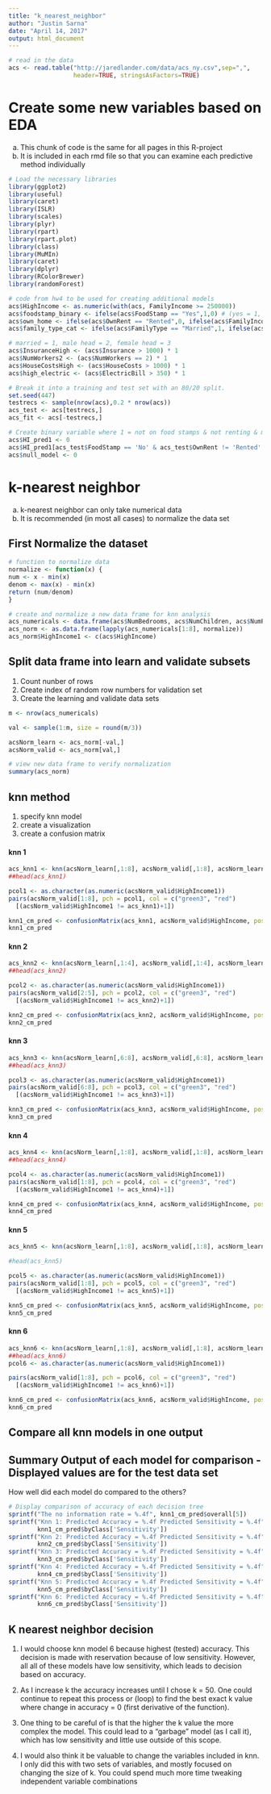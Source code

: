 ```yaml
---
title: "k_nearest_neighbor"
author: "Justin Sarna"
date: "April 14, 2017"
output: html_document
---
```


```r
# read in the data
acs <- read.table("http://jaredlander.com/data/acs_ny.csv",sep=",",
                  header=TRUE, stringsAsFactors=TRUE)
```

# Create some new variables based on EDA
a) This chunk of code is the same for all pages in this R-project
b) It is included in each rmd file so that you can examine each predictive method individually

```r
# Load the necessary libraries
library(ggplot2)
library(useful)
library(caret)
library(ISLR)
library(scales)
library(plyr)
library(rpart)
library(rpart.plot)
library(class)
library(MuMIn)
library(caret)
library(dplyr)
library(RColorBrewer)
library(randomForest)

# code from hw4 to be used for creating additional models
acs$HighIncome <- as.numeric(with(acs, FamilyIncome >= 250000))
acs$foodstamp_binary <- ifelse(acs$FoodStamp == "Yes",1,0) # (yes = 1, no = 0)
acs$own_home <- ifelse(acs$OwnRent == "Rented",0, ifelse(acs$FamilyIncome == "Mortgage",1,2)) # (own = 1, rent = 0)
acs$family_type_cat <- ifelse(acs$FamilyType == "Married",1, ifelse(acs$FamilyIncome == "Female Head",2,3))

# married = 1, male head = 2, female head = 3
acs$InsuranceHigh <- (acs$Insurance > 1000) * 1
acs$NumWorkers2 <- (acs$NumWorkers == 2) * 1
acs$HouseCostsHigh <- (acs$HouseCosts > 1000) * 1
acs$high_electric <- (acs$ElectricBill > 350) * 1

# Break it into a training and test set with an 80/20 split.
set.seed(447)
testrecs <- sample(nrow(acs),0.2 * nrow(acs))
acs_test <- acs[testrecs,]
acs_fit <- acs[-testrecs,]  

# Create binary variable where 1 = not on food stamps & not renting & married
acs$HI_pred1 <- 0
acs$HI_pred1[acs_test$FoodStamp == 'No' & acs_test$OwnRent != 'Rented' & acs_test$FamilyType == 'Married'] <- 1
acs$null_model <- 0
```

# k-nearest neighbor
a) k-nearest neighbor can only take numerical data
b) It is recommended (in most all cases) to normalize the data set

## First Normalize the dataset

```r
# function to normalize data
normalize <- function(x) {
num <- x - min(x)
denom <- max(x) - min(x)
return (num/denom)
}
```

```r
# create and normalize a new data frame for knn analysis
acs_numericals <- data.frame(acs$NumBedrooms, acs$NumChildren, acs$NumPeople, acs$NumRooms, acs$NumVehicles, acs$NumWorkers, acs$HouseCosts, acs$ElectricBill, acs$Insurance)
acs_norm <- as.data.frame(lapply(acs_numericals[1:8], normalize))
acs_norm$HighIncome1 <- c(acs$HighIncome)
```

## Split data frame into learn and validate subsets
1) Count nunber of rows
2) Create index of random row numbers for validation set
3) Create the learning and validate data sets

```r
m <- nrow(acs_numericals)

val <- sample(1:m, size = round(m/3))

acsNorm_learn <- acs_norm[-val,]
acsNorm_valid <- acs_norm[val,]
```

```r
# view new data frame to verify normalization
summary(acs_norm)
```
## knn method

1) specify knn model
2) create a visualization
3) create a confusion matrix

#### knn 1

```r
acs_knn1 <- knn(acsNorm_learn[,1:8], acsNorm_valid[,1:8], acsNorm_learn$HighIncome1, k=5, prob = TRUE)
##head(acs_knn1)

pcol1 <- as.character(as.numeric(acsNorm_valid$HighIncome1))
pairs(acsNorm_valid[1:8], pch = pcol1, col = c("green3", "red")
  [(acsNorm_valid$HighIncome1 != acs_knn1)+1])

knn1_cm_pred <- confusionMatrix(acs_knn1, acsNorm_valid$HighIncome, positive = "1")
knn1_cm_pred
```

#### knn 2

```r
acs_knn2 <- knn(acsNorm_learn[,1:4], acsNorm_valid[,1:4], acsNorm_learn$HighIncome, k=5, prob = TRUE)
##head(acs_knn2)

pcol2 <- as.character(as.numeric(acsNorm_valid$HighIncome1))
pairs(acsNorm_valid[2:5], pch = pcol2, col = c("green3", "red")
  [(acsNorm_valid$HighIncome1 != acs_knn2)+1])

knn2_cm_pred <- confusionMatrix(acs_knn2, acsNorm_valid$HighIncome, positive = "1")
knn2_cm_pred
```

#### knn 3

```r
acs_knn3 <- knn(acsNorm_learn[,6:8], acsNorm_valid[,6:8], acsNorm_learn$HighIncome, k=3, prob = TRUE)
##head(acs_knn3)

pcol3 <- as.character(as.numeric(acsNorm_valid$HighIncome1))
pairs(acsNorm_valid[6:8], pch = pcol3, col = c("green3", "red")
  [(acsNorm_valid$HighIncome1 != acs_knn3)+1])

knn3_cm_pred <- confusionMatrix(acs_knn3, acsNorm_valid$HighIncome, positive = "1")
knn3_cm_pred
```

#### knn 4

```r
acs_knn4 <- knn(acsNorm_learn[,1:8], acsNorm_valid[,1:8], acsNorm_learn$HighIncome, k=10, prob = TRUE)
##head(acs_knn4)

pcol4 <- as.character(as.numeric(acsNorm_valid$HighIncome1))
pairs(acsNorm_valid[1:8], pch = pcol4, col = c("green3", "red")
  [(acsNorm_valid$HighIncome1 != acs_knn4)+1])

knn4_cm_pred <- confusionMatrix(acs_knn4, acsNorm_valid$HighIncome, positive = "1")
knn4_cm_pred
```

#### knn 5

```r
acs_knn5 <- knn(acsNorm_learn[,1:8], acsNorm_valid[,1:8], acsNorm_learn$HighIncome, k=25, prob = TRUE)

#head(acs_knn5)

pcol5 <- as.character(as.numeric(acsNorm_valid$HighIncome1))
pairs(acsNorm_valid[1:8], pch = pcol5, col = c("green3", "red")
  [(acsNorm_valid$HighIncome1 != acs_knn5)+1])

knn5_cm_pred <- confusionMatrix(acs_knn5, acsNorm_valid$HighIncome, positive = "1")
knn5_cm_pred
```

#### knn 6

```r
acs_knn6 <- knn(acsNorm_learn[,1:8], acsNorm_valid[,1:8], acsNorm_learn$HighIncome, k=50, prob = TRUE)
##head(acs_knn6)
pcol6 <- as.character(as.numeric(acsNorm_valid$HighIncome1))

pairs(acsNorm_valid[1:8], pch = pcol6, col = c("green3", "red")
  [(acsNorm_valid$HighIncome1 != acs_knn6)+1])

knn6_cm_pred <- confusionMatrix(acs_knn6, acsNorm_valid$HighIncome, positive = "1")
knn6_cm_pred
```

## Compare all knn models in one output
## Summary Output of each model for comparison - Displayed values are for the test data set
How well did each model do compared to the others?

```r
# Display comparison of accuracy of each decision tree
sprintf("The no information rate = %.4f", knn1_cm_pred$overall[5])
sprintf("Knn 1: Predicted Accuracy = %.4f Predicted Sensitivity = %.4f", knn1_cm_pred$overall['Accuracy'], 
        knn1_cm_pred$byClass['Sensitivity'])
sprintf("Knn 2: Predicted Accuracy = %.4f Predicted Sensitivity = %.4f", knn2_cm_pred$overall['Accuracy'], 
        knn2_cm_pred$byClass['Sensitivity'])
sprintf("Knn 3: Predicted Accuracy = %.4f Predicted Sensitivity = %.4f", knn3_cm_pred$overall['Accuracy'], 
        knn3_cm_pred$byClass['Sensitivity'])
sprintf("Knn 4: Predicted Accuracy = %.4f Predicted Sensitivity = %.4f", knn4_cm_pred$overall['Accuracy'], 
        knn4_cm_pred$byClass['Sensitivity'])
sprintf("Knn 5: Predicted Accuracy = %.4f Predicted Sensitivity = %.4f", knn5_cm_pred$overall['Accuracy'], 
        knn5_cm_pred$byClass['Sensitivity'])
sprintf("Knn 6: Predicted Accuracy = %.4f Predicted Sensitivity = %.4f", knn6_cm_pred$overall['Accuracy'], 
        knn6_cm_pred$byClass['Sensitivity'])


```

## K nearest neighbor decision

1) I would choose knn model 6 because highest (tested) accuracy. This decision is made with reservation because of 
    low sensitivity. However, all all of these models have low sensitivity, which leads to decision based on accuracy.

2) As I increase k the accuracy increases until I chose k = 50. One could continue to repeat this process or (loop) to 
    find the best exact k value where change in accuracy = 0 (first derivative of the function).

3) One thing to be careful of is that the higher the k value the more complex the model. This 
    could lead to a "garbage" model (as I call it), which has low sensitivity and little use outside of this scope.

4) I would also think it be valuable to change the variables included in knn. I only did this with two sets of variables, 
    and mostly focused on changing the size of k. You could spend much more time tweaking independent variable combinations